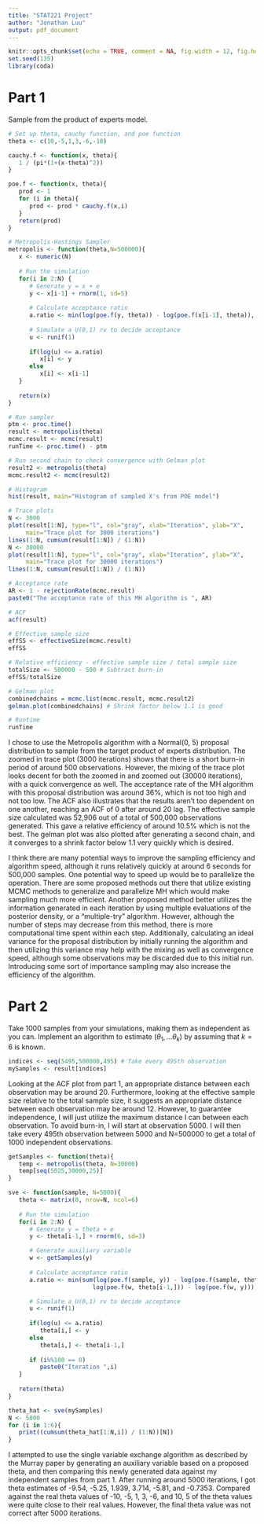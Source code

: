 ```yaml
---
title: "STAT221 Project"
author: "Jonathan Luu"
output: pdf_document
---
```


```r
knitr::opts_chunk$set(echo = TRUE, comment = NA, fig.width = 12, fig.height = 8)
set.seed(135)
library(coda)
```

# Part 1

Sample from the product of experts model.

```r
# Set up theta, cauchy function, and poe function
theta <- c(10,-5,1,3,-6,-10)

cauchy.f <- function(x, theta){
   1 / (pi*(1+(x-theta)^2))
}

poe.f <- function(x, theta){
   prod <- 1
   for (i in theta){
      prod <- prod * cauchy.f(x,i)
   }
   return(prod)
}

# Metropolis-Hastings Sampler
metropolis <- function(theta,N=500000){
   x <- numeric(N)
   
   # Run the simulation
   for(i in 2:N) {
      # Generate y = x + e
      y <- x[i-1] + rnorm(1, sd=5)
      
      # Calculate acceptance ratio
      a.ratio <- min(log(poe.f(y, theta)) - log(poe.f(x[i-1], theta)), 0)
      
      # Simulate a U(0,1) rv to decide acceptance
      u <- runif(1)
      
      if(log(u) <= a.ratio)
         x[i] <- y
      else
         x[i] <- x[i-1]
   }
   
   return(x)
}

# Run sampler
ptm <- proc.time()
result <- metropolis(theta)
mcmc.result <- mcmc(result)
runTime <- proc.time() - ptm

# Run second chain to check convergence with Gelman plot
result2 <- metropolis(theta)
mcmc.result2 <- mcmc(result2)
```

```r
# Histogram
hist(result, main="Histogram of sampled X's from POE model")

# Trace plots
N <- 3000
plot(result[1:N], type="l", col="gray", xlab="Iteration", ylab="X", 
     main="Trace plot for 3000 iterations")
lines(1:N, cumsum(result[1:N]) / (1:N))
N <- 30000
plot(result[1:N], type="l", col="gray", xlab="Iteration", ylab="X", 
     main="Trace plot for 30000 iterations")
lines(1:N, cumsum(result[1:N]) / (1:N))

# Acceptance rate
AR <- 1 - rejectionRate(mcmc.result)
paste0("The acceptance rate of this MH algorithm is ", AR)
```

```r
# ACF
acf(result)

# Effective sample size
effSS <- effectiveSize(mcmc.result)
effSS

# Relative efficiency - effective sample size / total sample size
totalSize <- 500000 - 500 # Subtract burn-in
effSS/totalSize

# Gelman plot
combinedchains = mcmc.list(mcmc.result, mcmc.result2)
gelman.plot(combinedchains) # Shrink factor below 1.1 is good

# Runtime
runTime
```

I chose to use the Metropolis algorithm with a Normal(0, 5) proposal distribution to sample from the target product of experts distribution. The zoomed in trace plot (3000 iterations) shows that there is a short burn-in period of around 500 observations. However, the mixing of the trace plot looks decent for both the zoomed in and zoomed out (30000 iterations), with a quick convergence as well. The acceptance rate of the MH algorithm with this proposal distribution was around 36%, which is not too high and not too low. The ACF also illustrates that the results aren't too dependent on one another, reaching an ACF of 0 after around 20 lag. The effective sample size calculated was 52,906 out of a total of 500,000 observations generated. This gave a relative efficiency of around 10.5% which is not the best. The gelman plot was also plotted after generating a second chain, and it converges to a shrink factor below 1.1 very quickly which is desired. 

I think there are many potential ways to improve the sampling efficiency and algorithm speed, although it runs relatively quickly at around 6 seconds for 500,000 samples. One potential way to speed up would be to parallelize the operation. There are some proposed methods out there that utilize existing MCMC methods to generalize and parallelize MH which would make sampling much more efficient. Another proposed method better utilizes the information generated in each iteration by using multiple evaluations of the posterior density, or a “multiple-try” algorithm. However, although the number of steps may decrease from this method, there is more computational time spent within each step. Additionally, calculating an ideal variance for the proposal distribution by initially running the algorithm and then utilizing this variance may help with the mixing as well as convergence speed, although some observations may be discarded due to this initial run. Introducing some sort of importance sampling may also increase the efficiency of the algorithm. 

\newpage
# Part 2

Take 1000 samples from your simulations, making them as independent as you can. Implement an algorithm to estimate $(\theta_1,...\theta_k)$ by assuming that $k=6$ is known.

```r
indices <- seq(5495,500000,495) # Take every 495th observation
mySamples <- result[indices]
```

Looking at the ACF plot from part 1, an appropriate distance between each observation may be around 20. Furthermore, looking at the effective sample size relative to the total sample size, it suggests an appropriate distance between each observation may be around 12. However, to guarantee independence, I will just utilize the maximum distance I can between each observation. To avoid burn-in, I will start at observation 5000. I will then take every 495th observation between 5000 and N=500000 to get a total of 1000 independent observations.

```r
getSamples <- function(theta){
   temp <- metropolis(theta, N=30000)
   temp[seq(5025,30000,25)]
}

sve <- function(sample, N=5000){
   theta <- matrix(0, nrow=N, ncol=6)
   
   # Run the simulation
   for(i in 2:N) {
      # Generate y = theta + e
      y <- theta[i-1,] + rnorm(6, sd=3)

      # Generate auxiliary variable
      w <- getSamples(y)
      
      # Calculate acceptance ratio
      a.ratio <- min(sum(log(poe.f(sample, y)) - log(poe.f(sample, theta[i-1,])) +
                        log(poe.f(w, theta[i-1,])) - log(poe.f(w, y))), 0)

      # Simulate a U(0,1) rv to decide acceptance
      u <- runif(1)
      
      if(log(u) <= a.ratio)
         theta[i,] <- y
      else
         theta[i,] <- theta[i-1,]
      
      if (i%%100 == 0)
         paste0("Iteration ",i)
   }
   
   return(theta)
}

theta_hat <- sve(mySamples)
N <- 5000
for (i in 1:6){
   print((cumsum(theta_hat[1:N,i]) / (1:N))[N])
}
```

I attempted to use the single variable exchange algorithm as described by the Murray paper by generating an auxiliary variable based on a proposed theta, and then comparing this newly generated data against my independent samples from part 1. After running around 5000 iterations, I got theta estimates of -9.54, -5.25, 1.939, 3.714, -5.81, and -0.7353. Compared against the real theta values of -10, -5, 1, 3, -6, and 10, 5 of the theta values were quite close to their real values. However, the final theta value was not correct after 5000 iterations.





